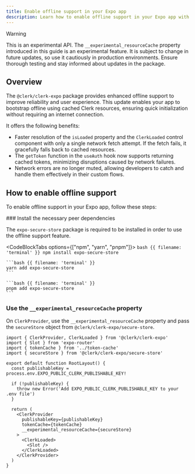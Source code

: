 ```yaml
---
title: Enable offline support in your Expo app
description: Learn how to enable offline support in your Expo app with Clerk.
---
```


> [!WARNING]
> This is an experimental API.
> The `__experimental_resourceCache` property introduced in this guide is an experimental feature. It is subject to change in future updates, so use it cautiously in production environments. Ensure thorough testing and stay informed about updates in the package.

## Overview

The `@clerk/clerk-expo` package provides enhanced offline support to improve reliability and user experience. This update enables your app to bootstrap offline using cached Clerk resources, ensuring quick initialization without requiring an internet connection.

It offers the following benefits:

- Faster resolution of the `isLoaded` property and the `ClerkLoaded` control component with only a single network fetch attempt. If the fetch fails, it gracefully falls back to cached resources.
- The `getToken` function in the `useAuth` hook now supports returning cached tokens, minimizing disruptions caused by network failures.
- Network errors are no longer muted, allowing developers to catch and handle them effectively in their custom flows.

## How to enable offline support

To enable offline support in your Expo app, follow these steps:

<Steps>
  ### Install the necessary peer dependencies

  The `expo-secure-store` package is required to be installed in order to use the offline support feature.

  <CodeBlockTabs options={["npm", "yarn", "pnpm"]}>
    ```bash {{ filename: 'terminal' }}
    npm install expo-secure-store
    ```

    ```bash {{ filename: 'terminal' }}
    yarn add expo-secure-store
    ```

    ```bash {{ filename: 'terminal' }}
    pnpm add expo-secure-store
    ```
  </CodeBlockTabs>

  ### Use the `__experimental_resourceCache` property

  On `ClerkProvider`, use the `__experimental_resourceCache` property and pass the `secureStore` object from `@clerk/clerk-expo/secure-store`.

  ```tsx {{ filename: 'app/_layout.tsx' }}
  import { ClerkProvider, ClerkLoaded } from '@clerk/clerk-expo'
  import { Slot } from 'expo-router'
  import { tokenCache } from '../token-cache'
  import { secureStore } from '@clerk/clerk-expo/secure-store'

  export default function RootLayout() {
    const publishableKey = process.env.EXPO_PUBLIC_CLERK_PUBLISHABLE_KEY!

    if (!publishableKey) {
      throw new Error('Add EXPO_PUBLIC_CLERK_PUBLISHABLE_KEY to your .env file')
    }

    return (
      <ClerkProvider
        publishableKey={publishableKey}
        tokenCache={tokenCache}
        __experimental_resourceCache={secureStore}
      >
        <ClerkLoaded>
          <Slot />
        </ClerkLoaded>
      </ClerkProvider>
    )
  }
  ```
</Steps>
